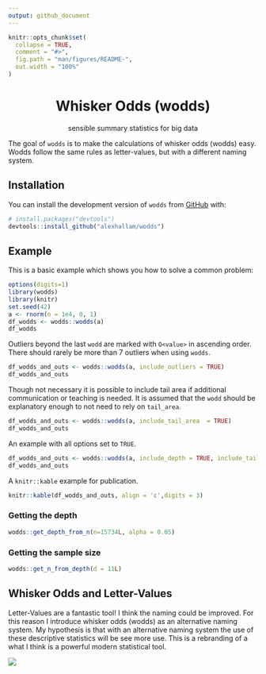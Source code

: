 ```yaml
---
output: github_document
---
```


<!-- README.md is generated from README.Rmd. Please edit that file -->

```r
knitr::opts_chunk$set(
  collapse = TRUE,
  comment = "#>",
  fig.path = "man/figures/README-",
  out.width = "100%"
)
```

<h1 align="center">Whisker Odds (wodds)</h1>
<p align="center">sensible summary statistics for big data</p>

<!-- badges: start -->
<!-- badges: end -->

The goal of `wodds` is to make the calculations of whisker odds (wodds) easy.
Wodds follow the same rules as letter-values, but with a different naming 
system.

## Installation

You can install the development version of `wodds` from [GitHub](https://github.com) with:

``` r
# install.packages("devtools")
devtools::install_github("alexhallam/wodds")
```

## Example

This is a basic example which shows you how to solve a common problem:

```r
options(digits=1)
library(wodds)
library(knitr)
set.seed(42)
a <- rnorm(n = 1e4, 0, 1)
df_wodds <- wodds::wodds(a)
df_wodds
```

Outliers beyond the last `wodd` are marked with `O<value>` in ascending order. There should 
rarely be more than 7 outliers when using `wodds`.

```r
df_wodds_and_outs <- wodds::wodds(a, include_outliers = TRUE)
df_wodds_and_outs
```

Though not necessary it is possible to include tail area if additional communication or
teaching is needed. It is assumed that the `wodd` should be explanatory enough
to not need to rely on `tail_area`.

```r
df_wodds_and_outs <- wodds::wodds(a, include_tail_area  = TRUE)
df_wodds_and_outs
```

An example with all options set to `TRUE`.

```r
df_wodds_and_outs <- wodds::wodds(a, include_depth = TRUE, include_tail_area = TRUE, include_outliers = TRUE)
df_wodds_and_outs
```

A `knitr::kable` example for publication.

```r
knitr::kable(df_wodds_and_outs, align = 'c',digits = 3)
```

### Getting the depth

```r
wodds::get_depth_from_n(n=15734L, alpha = 0.05)
```


### Getting the sample size

```r
wodds::get_n_from_depth(d = 11L)
```

## Whisker Odds and Letter-Values

Letter-Values are a fantastic tool! I think the naming could be improved. 
For this reason I introduce whisker odds (wodds) as an alternative naming system.
My hypothesis is that with an alternative naming system the use of these 
descriptive statistics will be see more use. This is a rebranding of a what I
think is a powerful modern statistical tool.

![](man/figures/table.png)


